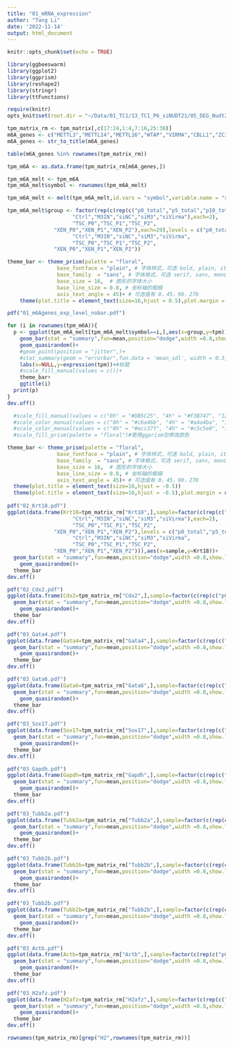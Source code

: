 ```yaml
---
title: "01_mRNA_expression"
author: "Tang Li"
date: '2022-11-14'
output: html_document
---
```


```r
knitr::opts_chunk$set(echo = TRUE)

library(ggbeeswarm)
library(ggplot2)
library(ggprism)
library(reshape2)
library(stringr)
library(ttFunctions)

require(knitr)
opts_knit$set(root.dir = "~/Data/01_TC1/13_TC1_P6_siNUDT21/05_DEG_Nudt21_new/06_marker_expression/")


```

```r

tpm_matrix_rm <- tpm_matrix[,c(17:24,1:4,7:16,25:30)]
m6A_genes <- c("METTL3","METTL14","METTL16","WTAP","VIRMA","CBLL1","ZC3H13","RBM15","RBM15B","FTO","ALKBH5","YTHDF1","YTHDF2","YTHDF3","YTHDC1","YTHDC2","HNRNPA2B1","EIF3A","IGF2BP1","IGF2BP2","IGF2BP3","FMR1","HNRNPC","RBMX","ELAVL1","G3BP1","G3BP2","Nudt21","Cpsf6")
m6A_genes <- str_to_title(m6A_genes)

table(m6A_genes %in% rownames(tpm_matrix_rm))

tpm_m6A <- as.data.frame(tpm_matrix_rm[m6A_genes,])

tpm_m6A_melt <- tpm_m6A
tpm_m6A_melt$symbol <- rownames(tpm_m6A_melt)

tpm_m6A_melt <- melt(tpm_m6A_melt,id.vars = "symbol",variable.name = "sample",value.name = "tpm")

tpm_m6A_melt$group <- factor(rep(c(rep(c("p0_total","p5_total","p10_total","rp2_total","p6_siNC","p6_siNudt21_1",
                     "Ctrl","M3IN","siNC","siM3","siVirma"),each=2),
                     "TSC_P0","TSC_P1","TSC_P2",
               "XEN_P0","XEN_P1","XEN_P2"),each=29),levels = c("p0_total","p5_total","p10_total","rp2_total","p6_siNC","p6_siNudt21_1",
                     "Ctrl","M3IN","siNC","siM3","siVirma",
                     "TSC_P0","TSC_P1","TSC_P2",
               "XEN_P0","XEN_P1","XEN_P2"))

theme_bar <- theme_prism(palette = "floral",
                base_fontface = "plain", # 字体样式，可选 bold, plain, italic
                base_family  = "sans", # 字体格式，可选 serif, sans, mono, Arial等
                base_size = 16,  # 图形的字体大小
                base_line_size = 0.8, # 坐标轴的粗细
                axis_text_angle = 45)+ # 可选值有 0，45，90，270
    theme(plot.title = element_text(size=16,hjust = 0.5),plot.margin = unit(c(2,0.5,4.5,0.5),"cm"))

pdf("01_m6Agenes_exp_level_nobar.pdf")

for (i in rownames(tpm_m6A)){
  p <- ggplot(tpm_m6A_melt[tpm_m6A_melt$symbol==i,],aes(x=group,y=tpm))+
    geom_bar(stat = "summary",fun=mean,position="dodge",width =0.8,show.legend = F,size=2,fill="#F3B747")+ #绘制柱状图
    geom_quasirandom()+
    #geom_point(position = "jitter",)+
    #stat_summary(geom = "errorbar",fun.data = 'mean_sdl', width = 0.3,show.legend = F)+#误差棒
    labs(x=NULL,y=expression(tpm))+#标题
    #scale_fill_manual(values = c())+
    theme_bar+
    ggtitle(i)
  print(p)
}
dev.off()

  #scale_fill_manual(values = c("0h" = "#DB5C25", "4h" = "#F3B747", "12h" = "#649541"))+
  #scale_color_manual(values = c("0h" = "#c6a46b", "4h" = "#a4a4ba", "12h" = "#92adc1"))
  #scale_color_manual(values = c("0h" = "#ecc37f", "4h" = "#c5c5e0", "12h" = "#aecfe7"))
  #scale_fill_prism(palette = "floral")#使用ggprism包修改颜色
```

```r

theme_bar <- theme_prism(palette = "floral",
                base_fontface = "plain", # 字体样式，可选 bold, plain, italic
                base_family  = "sans", # 字体格式，可选 serif, sans, mono, Arial等
                base_size = 16,  # 图形的字体大小
                base_line_size = 0.8, # 坐标轴的粗细
                axis_text_angle = 45)+ # 可选值有 0，45，90，270
  theme(plot.title = element_text(size=16,hjust = -0.5))
  theme(plot.title = element_text(size=16,hjust = -0.5),plot.margin = unit(c(4.5,0.5,4.5,0.5),"cm"))
  
pdf("02_Krt18.pdf")
ggplot(data.frame(Krt18=tpm_matrix_rm["Krt18",],sample=factor(c(rep(c("p0_total","p5_total","p10_total","rp2_total","p6_siNC","p6_siNudt21_1",
                     "Ctrl","M3IN","siNC","siM3","siVirma"),each=2),
                     "TSC_P0","TSC_P1","TSC_P2",
               "XEN_P0","XEN_P1","XEN_P2"),levels = c("p0_total","p5_total","p10_total","rp2_total","p6_siNC","p6_siNudt21_1",
                     "Ctrl","M3IN","siNC","siM3","siVirma",
                     "TSC_P0","TSC_P1","TSC_P2",
               "XEN_P0","XEN_P1","XEN_P2"))),aes(x=sample,y=Krt18))+
  geom_bar(stat = "summary",fun=mean,position="dodge",width =0.8,show.legend = F,size=2,fill="#F3B747")+ #绘制柱状图
    geom_quasirandom()+
  theme_bar
dev.off()

pdf("02_Cdx2.pdf")
ggplot(data.frame(Cdx2=tpm_matrix_rm["Cdx2",],sample=factor(c(rep(c("p0_total","p5_total","p10_total","rp2_total","p6_siNC","p6_siNudt21_1",                      "Ctrl","M3IN","siNC","siM3","siVirma"),each=2),                      "TSC_P0","TSC_P1","TSC_P2",                "XEN_P0","XEN_P1","XEN_P2"),levels = c("p0_total","p5_total","p10_total","rp2_total","p6_siNC","p6_siNudt21_1",                      "Ctrl","M3IN","siNC","siM3","siVirma",                      "TSC_P0","TSC_P1","TSC_P2",                "XEN_P0","XEN_P1","XEN_P2"))),aes(x=sample,y=Cdx2))+
  geom_bar(stat = "summary",fun=mean,position="dodge",width =0.8,show.legend = F,size=2,fill="#F3B747")+ #绘制柱状图
    geom_quasirandom()+
  theme_bar
dev.off()

pdf("03_Gata4.pdf")
ggplot(data.frame(Gata4=tpm_matrix_rm["Gata4",],sample=factor(c(rep(c("p0_total","p5_total","p10_total","rp2_total","p6_siNC","p6_siNudt21_1",                      "Ctrl","M3IN","siNC","siM3","siVirma"),each=2),                      "TSC_P0","TSC_P1","TSC_P2",                "XEN_P0","XEN_P1","XEN_P2"),levels = c("p0_total","p5_total","p10_total","rp2_total","p6_siNC","p6_siNudt21_1",                      "Ctrl","M3IN","siNC","siM3","siVirma",                      "TSC_P0","TSC_P1","TSC_P2",                "XEN_P0","XEN_P1","XEN_P2"))),aes(x=sample,y=Gata4))+
  geom_bar(stat = "summary",fun=mean,position="dodge",width =0.8,show.legend = F,size=2,fill="#F3B747")+ #绘制柱状图
    geom_quasirandom()+
  theme_bar
dev.off()

pdf("03_Gata6.pdf")
ggplot(data.frame(Gata6=tpm_matrix_rm["Gata6",],sample=factor(c(rep(c("p0_total","p5_total","p10_total","rp2_total","p6_siNC","p6_siNudt21_1",                      "Ctrl","M3IN","siNC","siM3","siVirma"),each=2),                      "TSC_P0","TSC_P1","TSC_P2",                "XEN_P0","XEN_P1","XEN_P2"),levels = c("p0_total","p5_total","p10_total","rp2_total","p6_siNC","p6_siNudt21_1",                      "Ctrl","M3IN","siNC","siM3","siVirma",                      "TSC_P0","TSC_P1","TSC_P2",                "XEN_P0","XEN_P1","XEN_P2"))),aes(x=sample,y=Gata6))+
  geom_bar(stat = "summary",fun=mean,position="dodge",width =0.8,show.legend = F,size=2,fill="#F3B747")+ #绘制柱状图
    geom_quasirandom()+
  theme_bar
dev.off()

pdf("03_Sox17.pdf")
ggplot(data.frame(Sox17=tpm_matrix_rm["Sox17",],sample=factor(c(rep(c("p0_total","p5_total","p10_total","rp2_total","p6_siNC","p6_siNudt21_1",                      "Ctrl","M3IN","siNC","siM3","siVirma"),each=2),                      "TSC_P0","TSC_P1","TSC_P2",                "XEN_P0","XEN_P1","XEN_P2"),levels = c("p0_total","p5_total","p10_total","rp2_total","p6_siNC","p6_siNudt21_1",                      "Ctrl","M3IN","siNC","siM3","siVirma",                      "TSC_P0","TSC_P1","TSC_P2",                "XEN_P0","XEN_P1","XEN_P2"))),aes(x=sample,y=Sox17))+
  geom_bar(stat = "summary",fun=mean,position="dodge",width =0.8,show.legend = F,size=2,fill="#F3B747")+ #绘制柱状图
    geom_quasirandom()+
  theme_bar
dev.off()

pdf("03_Gapdh.pdf")
ggplot(data.frame(Gapdh=tpm_matrix_rm["Gapdh",],sample=factor(c(rep(c("p0_total","p5_total","p10_total","rp2_total","p6_siNC","p6_siNudt21_1",                      "Ctrl","M3IN","siNC","siM3","siVirma"),each=2),                      "TSC_P0","TSC_P1","TSC_P2",                "XEN_P0","XEN_P1","XEN_P2"),levels = c("p0_total","p5_total","p10_total","rp2_total","p6_siNC","p6_siNudt21_1",                      "Ctrl","M3IN","siNC","siM3","siVirma",                      "TSC_P0","TSC_P1","TSC_P2",                "XEN_P0","XEN_P1","XEN_P2"))),aes(x=sample,y=Gapdh))+
  geom_bar(stat = "summary",fun=mean,position="dodge",width =0.8,show.legend = F,size=2,fill="#F3B747")+ #绘制柱状图
    geom_quasirandom()+
  theme_bar
dev.off()

pdf("03_Tubb2a.pdf")
ggplot(data.frame(Tubb2a=tpm_matrix_rm["Tubb2a",],sample=factor(c(rep(c("p0_total","p5_total","p10_total","rp2_total","p6_siNC","p6_siNudt21_1",                      "Ctrl","M3IN","siNC","siM3","siVirma"),each=2),                      "TSC_P0","TSC_P1","TSC_P2",                "XEN_P0","XEN_P1","XEN_P2"),levels = c("p0_total","p5_total","p10_total","rp2_total","p6_siNC","p6_siNudt21_1",                      "Ctrl","M3IN","siNC","siM3","siVirma",                      "TSC_P0","TSC_P1","TSC_P2",                "XEN_P0","XEN_P1","XEN_P2"))),aes(x=sample,y=Tubb2a))+
  geom_bar(stat = "summary",fun=mean,position="dodge",width =0.8,show.legend = F,size=2,fill="#F3B747")+ #绘制柱状图
    geom_quasirandom()+
  theme_bar
dev.off()

pdf("03_Tubb2b.pdf")
ggplot(data.frame(Tubb2b=tpm_matrix_rm["Tubb2b",],sample=factor(c(rep(c("p0_total","p5_total","p10_total","rp2_total","p6_siNC","p6_siNudt21_1",                      "Ctrl","M3IN","siNC","siM3","siVirma"),each=2),                      "TSC_P0","TSC_P1","TSC_P2",                "XEN_P0","XEN_P1","XEN_P2"),levels = c("p0_total","p5_total","p10_total","rp2_total","p6_siNC","p6_siNudt21_1",                      "Ctrl","M3IN","siNC","siM3","siVirma",                      "TSC_P0","TSC_P1","TSC_P2",                "XEN_P0","XEN_P1","XEN_P2"))),aes(x=sample,y=Tubb2b))+
  geom_bar(stat = "summary",fun=mean,position="dodge",width =0.8,show.legend = F,size=2,fill="#F3B747")+ #绘制柱状图
    geom_quasirandom()+
  theme_bar
dev.off()

pdf("03_Tubb2b.pdf")
ggplot(data.frame(Tubb2b=tpm_matrix_rm["Tubb2b",],sample=factor(c(rep(c("p0_total","p5_total","p10_total","rp2_total","p6_siNC","p6_siNudt21_1",                      "Ctrl","M3IN","siNC","siM3","siVirma"),each=2),                      "TSC_P0","TSC_P1","TSC_P2",                "XEN_P0","XEN_P1","XEN_P2"),levels = c("p0_total","p5_total","p10_total","rp2_total","p6_siNC","p6_siNudt21_1",                      "Ctrl","M3IN","siNC","siM3","siVirma",                      "TSC_P0","TSC_P1","TSC_P2",                "XEN_P0","XEN_P1","XEN_P2"))),aes(x=sample,y=Tubb2b))+
  geom_bar(stat = "summary",fun=mean,position="dodge",width =0.8,show.legend = F,size=2,fill="#F3B747")+ #绘制柱状图
    geom_quasirandom()+
  theme_bar
dev.off()

pdf("03_Actb.pdf")
ggplot(data.frame(Actb=tpm_matrix_rm["Actb",],sample=factor(c(rep(c("p0_total","p5_total","p10_total","rp2_total","p6_siNC","p6_siNudt21_1",                      "Ctrl","M3IN","siNC","siM3","siVirma"),each=2),                      "TSC_P0","TSC_P1","TSC_P2",                "XEN_P0","XEN_P1","XEN_P2"),levels = c("p0_total","p5_total","p10_total","rp2_total","p6_siNC","p6_siNudt21_1",                      "Ctrl","M3IN","siNC","siM3","siVirma",                      "TSC_P0","TSC_P1","TSC_P2",                "XEN_P0","XEN_P1","XEN_P2"))),aes(x=sample,y=Actb))+
  geom_bar(stat = "summary",fun=mean,position="dodge",width =0.8,show.legend = F,size=2,fill="#F3B747")+ #绘制柱状图
    geom_quasirandom()+
  theme_bar
dev.off()

pdf("03_H2afz.pdf")
ggplot(data.frame(H2afz=tpm_matrix_rm["H2afz",],sample=factor(c(rep(c("p0_total","p5_total","p10_total","rp2_total","p6_siNC","p6_siNudt21_1",                      "Ctrl","M3IN","siNC","siM3","siVirma"),each=2),                      "TSC_P0","TSC_P1","TSC_P2",                "XEN_P0","XEN_P1","XEN_P2"),levels = c("p0_total","p5_total","p10_total","rp2_total","p6_siNC","p6_siNudt21_1",                      "Ctrl","M3IN","siNC","siM3","siVirma",                      "TSC_P0","TSC_P1","TSC_P2",                "XEN_P0","XEN_P1","XEN_P2"))),aes(x=sample,y=H2afz))+
  geom_bar(stat = "summary",fun=mean,position="dodge",width =0.8,show.legend = F,size=2,fill="#F3B747")+ #绘制柱状图
    geom_quasirandom()+
  theme_bar
dev.off()

rownames(tpm_matrix_rm)[grep("H2",rownames(tpm_matrix_rm))]

```










